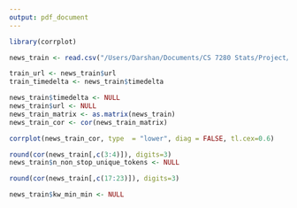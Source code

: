 ```yaml
---
output: pdf_document
---
```

```r
library(corrplot)

news_train <- read.csv("/Users/Darshan/Documents/CS 7280 Stats/Project/Data/Cleaned_Train.csv", header = TRUE)

train_url <- news_train$url
train_timedelta <- news_train$timedelta

news_train$timedelta <- NULL
news_train$url <- NULL
news_train_matrix <- as.matrix(news_train)
news_train_cor <- cor(news_train_matrix)

corrplot(news_train_cor, type  = "lower", diag = FALSE, tl.cex=0.6)

```

```r

round(cor(news_train[,c(3:4)]), digits=3)
news_train$n_non_stop_unique_tokens <- NULL

round(cor(news_train[,c(17:23)]), digits=3)

```

```r

news_train$kw_min_min <- NULL

```